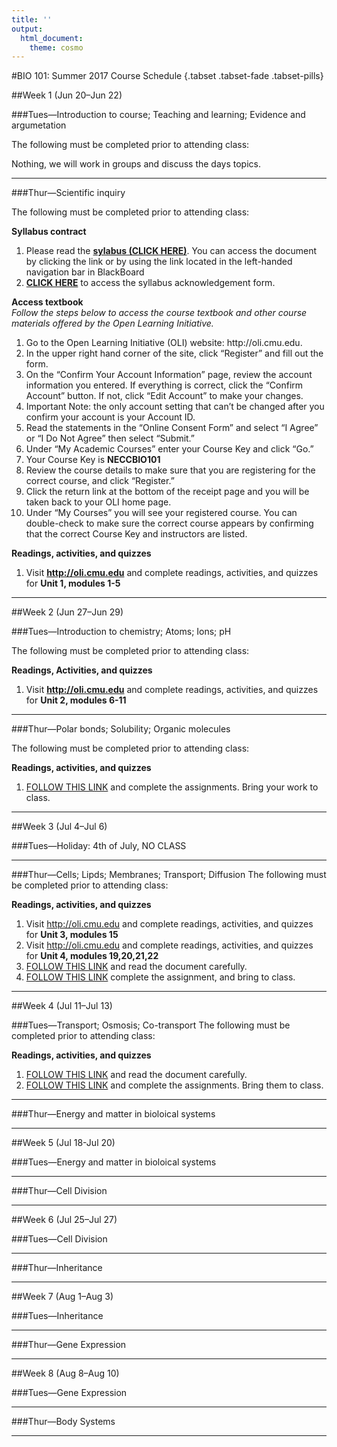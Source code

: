 ```yaml
---
title: ''
output: 
  html_document:
    theme: cosmo
---
```

#BIO 101: Summer 2017 Course Schedule {.tabset .tabset-fade .tabset-pills}

##Week 1 (Jun 20--Jun 22)
  
###Tues---Introduction to course; Teaching and learning; Evidence and argumetation 
  
The following must be completed prior to attending class:

Nothing, we will work in groups and discuss the days topics.

----
  
###Thur---Scientific inquiry
  
The following must be completed prior to attending class:  
  
**Syllabus contract**

1. Please read the [**sylabus (CLICK HERE)**](https://docs.google.com/document/d/16y4AB1-bs-ZCTUogLR9nderGmlV8iDDNCqdGBZCJRFU/edit?usp=sharing). You can access the document by clicking the link or by using the link located in the left-handed navigation bar in BlackBoard
2. [**CLICK HERE**](https://docs.google.com/forms/d/e/1FAIpQLSdFApRSx9FzmC68RZVyFW9t3W2_XPJveobeCi-iV8dtYHNrHQ/viewform?usp=sf_link) to access the syllabus acknowledgement form. 

**Access textbook**  
*Follow the steps below to access the course textbook and other course materials offered by the Open Learning Initiative.*

1. Go to the Open Learning Initiative (OLI) website: http://oli.cmu.edu.
2. In the upper right hand corner of the site, click “Register” and fill out the form.
3. On the “Confirm Your Account Information” page, review the account information you entered. If everything is correct, click the "Confirm Account" button. If not, click "Edit Account" to make your changes.
4. Important Note: the only account setting that can't be changed after you confirm your account is your Account ID.
5. Read the statements in the “Online Consent Form” and select “I Agree” or “I Do Not Agree” then select “Submit.”
6. Under “My Academic Courses” enter your Course Key and click “Go.”
7. Your Course Key is **NECCBIO101**
8. Review the course details to make sure that you are registering for the correct course, and click “Register.”
9. Click the return link at the bottom of the receipt page and you will be taken back to your OLI home page.
10. Under “My Courses” you will see your registered course. You can double-check to make sure the correct course appears by confirming that the correct Course Key and instructors are listed.  
   
**Readings, activities, and quizzes**    

1. Visit [**http://oli.cmu.edu**](https://oli.cmu.edu/jcourse/webui/welcome.do) and complete readings, activities, and quizzes for **Unit 1, modules 1-5**  

----  
  
##Week 2 (Jun 27--Jun 29)
  
###Tues---Introduction to chemistry; Atoms; Ions; pH
  
The following must be completed prior to attending class:   
  
**Readings, Activities, and quizzes**    

1. Visit [**http://oli.cmu.edu**](https://oli.cmu.edu/jcourse/webui/welcome.do) and complete readings, activities, and quizzes for **Unit 2, modules 6-11** 
  
-----
 
###Thur---Polar bonds; Solubility; Organic molecules
  
The following must be completed prior to attending class:   
   
**Readings, activities, and quizzes**    

1. [FOLLOW THIS LINK](https://docs.google.com/document/d/1Ige_ST2M28gyj_66Ui3r2PxqPdRAeoijY_P5mPTIKko/edit?usp=sharing) and complete the assignments. Bring your work to class. 
  
----
  
##Week 3 (Jul 4--Jul 6)

###Tues---Holiday: 4th of July, NO CLASS

----

###Thur---Cells; Lipds; Membranes; Transport; Diffusion
The following must be completed prior to attending class:   
   
**Readings, activities, and quizzes**   
  
1. Visit [http://oli.cmu.edu](https://oli.cmu.edu/jcourse/webui/welcome.do) and complete readings, activities, and quizzes for **Unit 3, modules 15** 
2. Visit [http://oli.cmu.edu](https://oli.cmu.edu/jcourse/webui/welcome.do) and complete readings, activities, and quizzes for **Unit 4, modules 19,20,21,22** 
3. [FOLLOW THIS LINK](https://docs.google.com/document/d/1YxderUcsrFO75yhR6czT1bTjLHghLjSzsFJaetfzk_E/edit?usp=sharing) and read the document carefully. 
4. [FOLLOW THIS LINK](https://docs.google.com/document/d/19LHbOVYiQ4JgjeQhVQRHzM2pKXmsJCjJV-pCwTpBVm0/edit?usp=sharing) complete the assignment, and bring to class.


----

##Week 4 (Jul 11--Jul 13)

###Tues---Transport; Osmosis; Co-transport
The following must be completed prior to attending class:   
   
**Readings, activities, and quizzes**    

1. [FOLLOW THIS LINK](https://docs.google.com/document/d/14s4s1nZmKGqErBqXn2Eaz2AZPli37kH45uYLd7adUns/edit?usp=sharing) and read the document carefully. 
2. [FOLLOW THIS LINK](https://docs.google.com/document/d/1F49i8cHp6SEduuF0LOCaRJ0dv6RwrHNEUbamXyzprdI/edit?usp=sharing) and complete the assignments. Bring them to class. 

----

###Thur---Energy and matter in bioloical systems


----

##Week 5 (Jul 18-Jul 20)

###Tues---Energy and matter in bioloical systems

----

###Thur---Cell Division

----

##Week 6 (Jul 25--Jul 27)

###Tues---Cell Division

----

###Thur---Inheritance

----

##Week 7 (Aug 1--Aug 3)

###Tues---Inheritance

----

###Thur---Gene Expression

---

##Week 8 (Aug 8--Aug 10)

###Tues---Gene Expression

----

###Thur---Body Systems

----
